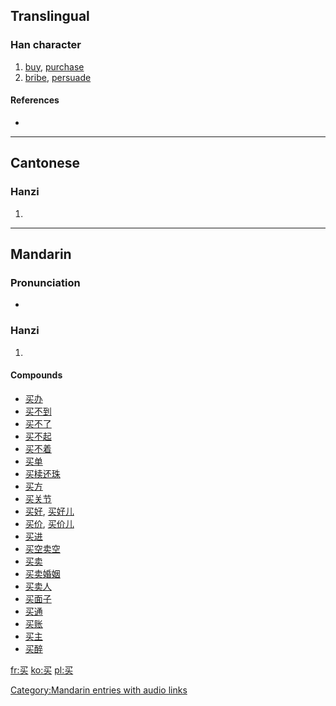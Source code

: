 {{also|買}}
{{also|mai}}
==Translingual==
{{stroke order}}

===Han character===
{{Han char|rn=5|rad=乙|as=05|sn=6|four=|canj=弓卜大 (NYK)}}

# [[buy]], [[purchase]]
# [[bribe]], [[persuade]]

====References====
* {{Han ref|kx=0084.141|hdz=10053.100|uh=4E70|ud=20080}}

----

==Cantonese==

===Hanzi===
{{yue-hanzi|jyut=|y=maai5}}

# {{defn|Cantonese}}

----

==Mandarin==

===Pronunciation===
* {{audio|zh-mǎi.ogg|audio}}

===Hanzi===
{{cmn-hanzi|tra=買|pin=[[mǎi]] ([[mai3]])|wg=mai<sup>3</sup>}}

# {{defn|Mandarin}}

====Compounds====
* [[买办]]
* [[买不到]]
* [[买不了]]
* [[买不起]]
* [[买不着]]
* [[买单]]
* [[买椟还珠]]
* [[买方]]
* [[买关节]]
* [[买好]], [[买好儿]]
* [[买价]], [[买价儿]]
* [[买进]]
* [[买空卖空]]
* [[买卖]]
* [[买卖婚姻]]
* [[买卖人]]
* [[买面子]]
* [[买通]]
* [[买账]]
* [[买主]]
* [[买醉]]

[[Category:Mandarin entries with audio links]]

[[fr:买]]
[[ko:买]]
[[pl:买]]